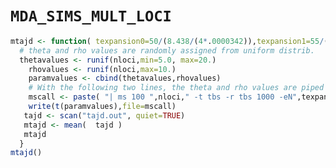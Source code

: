 ```MDA_SIMS_MULT_LOCI```
========================================================

```r
mtajd <- function( texpansion0=50/(8.438/(4*.0000342)),texpansion1=55/(8.438/(4*.0000342)), rf=5, nloci=20, MDA_N=.001) {
  # theta and rho values are randomly assigned from uniform distrib.
  thetavalues <- runif(nloci,min=5.0, max=20.) 
	rhovalues <- runif(nloci,max=10.)
	paramvalues <- cbind(thetavalues,rhovalues)
	# With the following two lines, the theta and rho values are piped to mstbs 
	mscall <- paste( "| ms 100 ",nloci," -t tbs -r tbs 1000 -eN",texpansion0,MDA_N,"-eN",texpansion1,rf,"| sample_stats | cut -f 6 >tajd.out") 
	write(t(paramvalues),file=mscall)
   tajd <- scan("tajd.out", quiet=TRUE)
   mtajd <- mean(  tajd )
   mtajd
  }
mtajd()
```